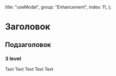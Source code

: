 
  title: "useModal",
  group: "Enhancement",
  index: 11,
};

# Заголовок
## Подзаголовок
### 3 level
Text Text Text Text Text


